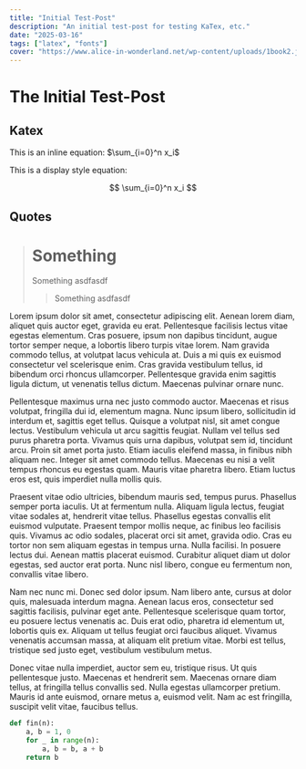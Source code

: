 ```yaml
---
title: "Initial Test-Post"
description: "An initial test-post for testing KaTex, etc."
date: "2025-03-16"
tags: ["latex", "fonts"]
cover: "https://www.alice-in-wonderland.net/wp-content/uploads/1book2.jpg"
---
```



# The Initial Test-Post

## Katex

This is an inline equation: $\sum_{i=0}^n x_i$

This is a display style equation:

$$
    \sum_{i=0}^n x_i
$$

## Quotes

> # Something
> Something 
> asdfasdf
>> Something
>> asdfasdf 

Lorem ipsum dolor sit amet, consectetur adipiscing elit. Aenean lorem diam, aliquet quis auctor eget, gravida eu erat. Pellentesque facilisis lectus vitae egestas elementum. Cras posuere, ipsum non dapibus tincidunt, augue tortor semper neque, a lobortis libero turpis vitae lorem. Nam gravida commodo tellus, at volutpat lacus vehicula at. Duis a mi quis ex euismod consectetur vel scelerisque enim. Cras gravida vestibulum tellus, id bibendum orci rhoncus ullamcorper. Pellentesque gravida enim sagittis ligula dictum, ut venenatis tellus dictum. Maecenas pulvinar ornare nunc.

Pellentesque maximus urna nec justo commodo auctor. Maecenas et risus volutpat, fringilla dui id, elementum magna. Nunc ipsum libero, sollicitudin id interdum et, sagittis eget tellus. Quisque a volutpat nisl, sit amet congue lectus. Vestibulum vehicula ut arcu sagittis feugiat. Nullam vel tellus sed purus pharetra porta. Vivamus quis urna dapibus, volutpat sem id, tincidunt arcu. Proin sit amet porta justo. Etiam iaculis eleifend massa, in finibus nibh aliquam nec. Integer sit amet commodo tellus. Maecenas eu nisi a velit tempus rhoncus eu egestas quam. Mauris vitae pharetra libero. Etiam luctus eros est, quis imperdiet nulla mollis quis.

Praesent vitae odio ultricies, bibendum mauris sed, tempus purus. Phasellus semper porta iaculis. Ut at fermentum nulla. Aliquam ligula lectus, feugiat vitae sodales at, hendrerit vitae tellus. Phasellus egestas convallis elit euismod vulputate. Praesent tempor mollis neque, ac finibus leo facilisis quis. Vivamus ac odio sodales, placerat orci sit amet, gravida odio. Cras eu tortor non sem aliquam egestas in tempus urna. Nulla facilisi. In posuere lectus dui. Aenean mattis placerat euismod. Curabitur aliquet diam ut dolor egestas, sed auctor erat porta. Nunc nisl libero, congue eu fermentum non, convallis vitae libero.

Nam nec nunc mi. Donec sed dolor ipsum. Nam libero ante, cursus at dolor quis, malesuada interdum magna. Aenean lacus eros, consectetur sed sagittis facilisis, pulvinar eget ante. Pellentesque scelerisque quam tortor, eu posuere lectus venenatis ac. Duis erat odio, pharetra id elementum ut, lobortis quis ex. Aliquam ut tellus feugiat orci faucibus aliquet. Vivamus venenatis accumsan massa, at aliquam elit pretium vitae. Morbi est tellus, tristique sed justo eget, vestibulum vestibulum metus.

Donec vitae nulla imperdiet, auctor sem eu, tristique risus. Ut quis pellentesque justo. Maecenas et hendrerit sem. Maecenas ornare diam tellus, at fringilla tellus convallis sed. Nulla egestas ullamcorper pretium. Mauris id ante euismod, ornare metus a, euismod velit. Nam ac est fringilla, suscipit velit vitae, faucibus tellus.

```python
def fin(n):
    a, b = 1, 0
    for _ in range(n):
        a, b = b, a + b
    return b
```

